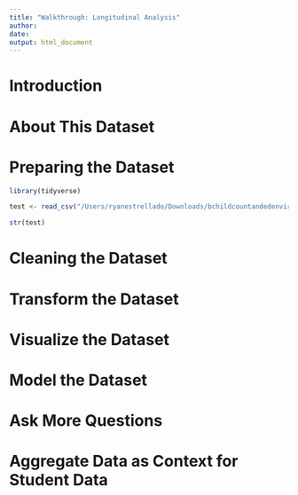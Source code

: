 ```yaml
---
title: "Walkthrough: Longitudinal Analysis"
author: 
date: 
output: html_document
---
```


# Introduction 

# About This Dataset 

# Preparing the Dataset 

```r
library(tidyverse)
```

```r
test <- read_csv("/Users/ryanestrellado/Downloads/bchildcountandedenvironments2017-18.csv", skip = 4)

str(test)
```

# Cleaning the Dataset 

# Transform the Dataset 

# Visualize the Dataset  

# Model the Dataset 

# Ask More Questions  

# Aggregate Data as Context for Student Data 